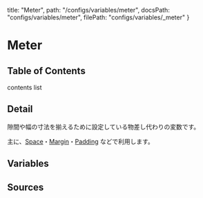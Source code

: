   title: "Meter",
  path: "/configs/variables/meter",
  docsPath: "configs/variables/meter",
  filePath: "configs/variables/_meter"
}


# Meter

## Table of Contents

contents list

## Detail

隙間や幅の寸法を揃えるために設定している物差し代わりの変数です。

主に、[Space](/styles/utilities/space)・[Margin](/styles/utilities/margin)・[Padding](/styles/utilities/padding) などで利用します。

## Variables

<PreviewVariablesSingle filePath={meta.filePath} viewCompiled={false} />

## Sources

<PreviewSources
  title={meta.title}
  docsPath={meta.docsPath}
  scssPath={meta.filePath}
/>

